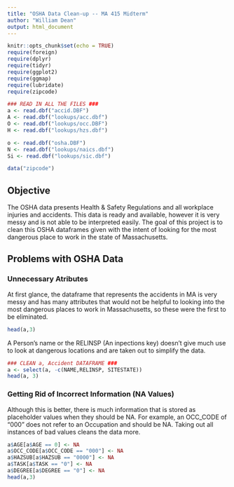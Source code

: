 ```yaml
---
title: "OSHA Data Clean-up -- MA 415 Midterm"
author: "William Dean"
output: html_document
---
```


```r
knitr::opts_chunk$set(echo = TRUE)
require(foreign)
require(dplyr)
require(tidyr)
require(ggplot2)
require(ggmap)
require(lubridate)
require(zipcode)

### READ IN ALL THE FILES ###
a <- read.dbf("accid.DBF")
A <- read.dbf("lookups/acc.dbf")
O <- read.dbf("lookups/occ.DBF")
H <- read.dbf("lookups/hzs.dbf")

o <- read.dbf("osha.DBF")
N <- read.dbf("lookups/naics.dbf")
Si <- read.dbf("lookups/sic.dbf")

data("zipcode")
```

## Objective 

The OSHA data presents Health & Safety Regulations and all workplace injuries and accidents. This data is ready and available, however it is very messy and is not able to be interpreted easily.  The goal of this project is to clean this OSHA dataframes given with the intent of looking for the most dangerous place to work in the state of Massachusetts.


## Problems with OSHA Data

### Unnecessary Atributes
At first glance, the dataframe that represents the accidents in MA is very messy and has many attributes that would not be helpful to looking into the most dangerous places to work in Massachusetts, so these were the first to be eliminated.

```r
head(a,3)
```
A Person's name or the RELINSP (An inpections key) doesn't give much use to look at dangerous locations and are taken out to simplify the data.
```r
### CLEAN a, Accident DATAFRAME ###
a <- select(a, -c(NAME,RELINSP, SITESTATE))
head(a, 3)
```
### Getting Rid of Incorrect Information (NA Values)
Although this is better, there is much information that is stored as placeholder values when they should be NA. For example, an OCC_CODE of "000" does not refer to an Occupation and should be NA. Taking out all instances of bad values cleans the data more.
```r
a$AGE[a$AGE == 0] <- NA
a$OCC_CODE[a$OCC_CODE == "000"] <- NA
a$HAZSUB[a$HAZSUB == "0000"] <- NA
a$TASK[a$TASK == "0"] <- NA
a$DEGREE[a$DEGREE == "0"] <- NA
head(a,3)
```

